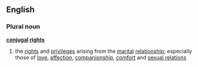 ==English==
===Plural noun===
'''[[conjugal]] [[right]]s'''
#the [[right]]s and [[privilege]]s arising from the [[marital]] [[relationship]]; especially those of [[love]], [[affection]], [[companionship]], [[comfort]] and [[sexual relations]]